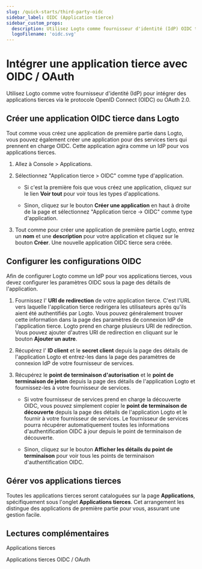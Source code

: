 ```yaml
---
slug: /quick-starts/third-party-oidc
sidebar_label: OIDC (Application tierce)
sidebar_custom_props:
  description: Utilisez Logto comme fournisseur d'identité (IdP) OIDC tiers pour votre application.
  logoFilename: 'oidc.svg'
---
```


# Intégrer une application tierce avec OIDC / OAuth

Utilisez Logto comme votre fournisseur d'identité (IdP) pour intégrer des applications tierces via le protocole OpenID Connect (OIDC) ou OAuth 2.0.

## Créer une application OIDC tierce dans Logto

Tout comme vous créez une application de première partie dans Logto, vous pouvez également créer une application pour des services tiers qui prennent en charge OIDC. Cette application agira comme un IdP pour vos applications tierces.

1. Allez à <CloudLink to="/applications">Console > Applications</CloudLink>.

2. Sélectionnez "Application tierce > OIDC" comme type d'application.

   - Si c'est la première fois que vous créez une application, cliquez sur le lien **Voir tout** pour voir tous les types d'applications.

   - Sinon, cliquez sur le bouton **Créer une application** en haut à droite de la page et sélectionnez "Application tierce -> OIDC" comme type d'application.

3. Tout comme pour créer une application de première partie Logto, entrez un **nom** et une **description** pour votre application et cliquez sur le bouton **Créer**. Une nouvelle application OIDC tierce sera créée.

## Configurer les configurations OIDC

Afin de configurer Logto comme un IdP pour vos applications tierces, vous devez configurer les paramètres OIDC sous la page des détails de l'application.

1. Fournissez l' **URI de redirection** de votre application tierce. C'est l'URL vers laquelle l'application tierce redirigera les utilisateurs après qu'ils aient été authentifiés par Logto. Vous pouvez généralement trouver cette information dans la page des paramètres de connexion IdP de l'application tierce. Logto prend en charge plusieurs URI de redirection. Vous pouvez ajouter d'autres URI de redirection en cliquant sur le bouton **Ajouter un autre**.

2. Récupérez l' **ID client** et le **secret client** depuis la page des détails de l'application Logto et entrez-les dans la page des paramètres de connexion IdP de votre fournisseur de services.

3. Récupérez le **point de terminaison d'autorisation** et le **point de terminaison de jeton** depuis la page des détails de l'application Logto et fournissez-les à votre fournisseur de services.

   - Si votre fournisseur de services prend en charge la découverte OIDC, vous pouvez simplement copier le **point de terminaison de découverte** depuis la page des détails de l'application Logto et le fournir à votre fournisseur de services. Le fournisseur de services pourra récupérer automatiquement toutes les informations d'authentification OIDC à jour depuis le point de terminaison de découverte.

   - Sinon, cliquez sur le bouton **Afficher les détails du point de terminaison** pour voir tous les points de terminaison d'authentification OIDC.

## Gérer vos applications tierces

Toutes les applications tierces seront cataloguées sur la page **Applications**, spécifiquement sous l'onglet **Applications tierces**. Cet arrangement les distingue des applications de première partie pour vous, assurant une gestion facile.

## Lectures complémentaires

<Url href="/integrate-logto/third-party-applications">Applications tierces</Url>

<Url href="/integrate-logto/third-party-applications/oidc-oauth-third-party-applications">
  Applications tierces OIDC / OAuth
</Url>
